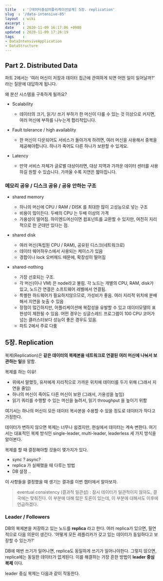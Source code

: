 ```yaml
---
title   : '[데이터중심어플리케이션설계] 5장. replication' 
slug  : '/data-intensive-05'
layout  : wiki 
excerpt : 
date    : 2020-11-09 16:17:06 +0900
updated : 2020-11-09 17:26:19
tags    : 
- DataIntensiveApplication
- DataStructure
---
```


## Part 2. Distributed Data
파트 2에서는 '여러 머신이 저장과 데이터 접근에 관여하게 되면 어떤 일이 일어날까?' 라는 질문에 대답하게 됩니다. 

왜 분산 시스템을 구축하게 될까요? 

- Scalability 
  - 데이터의 크기, 읽기/ 쓰기 부하가 한 머신이 다룰 수 있는 것 이상으로 커지면, 여러 머신에 부하를 나누는게 합리적입니다. 
    
- Fault tolerance / high availablity 
  -  한 머신이 다운되어도 서비스가 돌아가게 하려면, 여러 머신을 사용해서 중복을 제공해야합니다. 하나가 죽어도 다른 하나가 보완할 수 있게요. 
     
- Latency 
  - 만약 서비스 자체가 글로벌 대상이라면, 대상 지역과 가까운 데이터 센터를 사용하길 원할 수 있습니다. 가까울 수록 지연은 짧아집니다. 
    
### 메모리 공유 / 디스크 공유 / 공유 안하는 구조 
- shared memory 
  - 하나의 머신에 CPU / RAM / DISK 를 최대한 많이 고성능으로 넣는 구조 
  - 비용이 많이든다. 두배의 CPU 는 두배 이상의 가격
  - 가용성이 떨어짐. 하이엔드머신이면 컴포넌트를 교환할 수 있지만, 여전히 지리적으로 한 군데만 있다는 점. 

- shared disk 
  - 여러 머신(독립된 CPU / RAM), 공유된 디스크(네트워크로) 
  - 데이터 웨어하우스에서 사용되는 케이스가 있음
  - 경합이나 lock 오버헤드 때문에, 확장성이 떨어짐 
    
- shared-nothing  
  - 가장 선호되는 구조.
  - 각 머신(이나 VM) 은 node라고 불림. 각 노드는 개별의 CPU, RAM, disk가 있고, 노드간 연결은 소프트웨어 레벨에서 연결됨. 
  - 특별한 하드웨어가 필요하지않으므로, 가성비가 좋음. 여러 지리적 위치에 분배해서 지연을 늦출 수 있음
  - 장점이 많긴하지만, 어플리케이션에 복잡성을 유발할 수 있고 데이터모델의 표현성이 제한될 수 있음. 어떤 경우는 싱글스레드 프로그램이 100 CPU 코어가 넘는 클러스터보다 성능이 좋은 경우도 있음.
  - 파트 2에서 주로 다룸

## 5장. Replication

복제(Replication)은 **같은 데이터의 복제본을 네트워크로 연결된 여러 머신에 나눠서 보관하는 일**을 말함. 

복제를 하는 이유! 
- 위에서 말했듯, 유저에게 지리적으로 가까운 위치에 데이터를 두기 위해 (그래서 지연을 줄임)
- 하나의 머신이 죽어도 다른 머신이 보완 (그래서, 가용성을 높임)
- 읽기 쿼리를 수행할 수 있는 머신을 늘려서, 읽기 throughput 을 높이기 위함 

여기서는 하나의 머신이 모든 데이터 복사본을 수용할 수 있을 정도로 데이터가 작다고 가정한다. 
 
데이터가 변하지 않으면 복제는 너무나 쉽겠지만, 현실에서 데이터는 계속 변한다. 여기서는 대표적인 복제 방식인 single-leader, multi-leader, leaderless 세 가지 방식을 알아본다. 

복제를 할 때 결정해야할 것들이 몇가지가 있다. 
- sync ? async?
- replica 가 실패했을 때 다루는 방법
- DB 설정 .. 

이 사항들을 결정했을 때 생기는 결과를 이번 챕터에서 알아보자.  

> eventual consistency (결과적 일관성) : 잠시 데이터가 일관적이지 않아도, 결국에는 맞춰진다. 이 부분에 대해 많은 토론이 있는데, 이 부분에 대해서도 이후에 언급하겠다. 

### Leader / Followers 
DB의 복제본을 저장하고 있는 노드를 **replica** 라고 한다. 여러 replica가 있으면, 필연적으로 다음 의문이 생긴다. '어떻게 모든 레플리카가 갖고 있는 데이터가 동일하다고 보장할 수 있는가?'

DB에 매번 쓰기가 일어나면, replica도 동일하게 쓰기가 일어나야한다. 그렇지 않으면, replica에는 동일한 데이터가 없게된다. 이를 해결하는 가장 흔한 방법이 
**leader 중심 복제** 이다.

leader 중심 복제는 다음과 같이 작동한다. 

